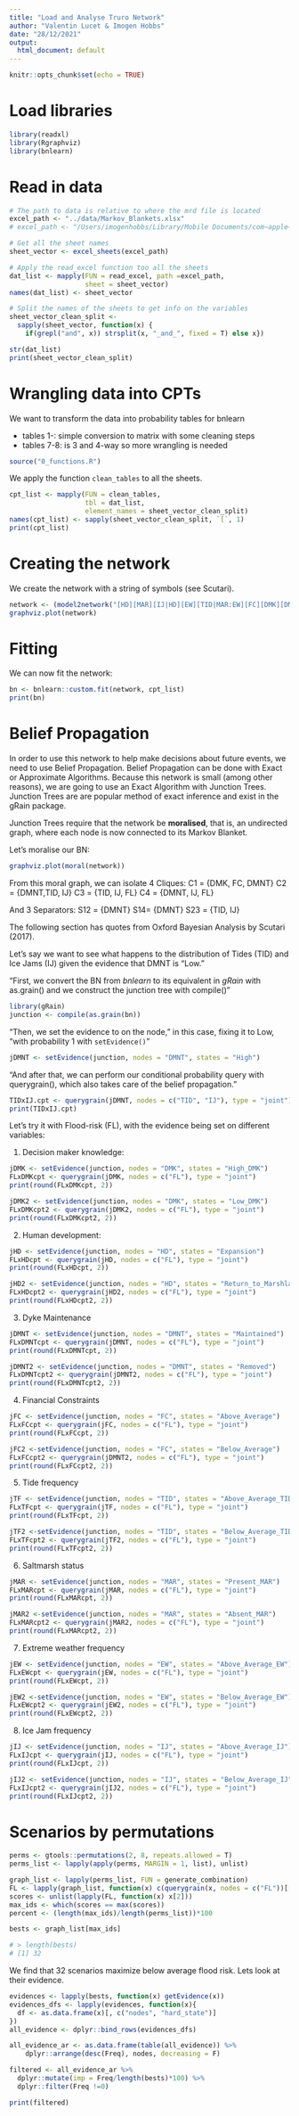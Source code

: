 ```yaml
---
title: "Load and Analyse Truro Network"
author: "Valentin Lucet & Imogen Hobbs"
date: "28/12/2021"
output:
  html_document: default
---
```


```r
knitr::opts_chunk$set(echo = TRUE)
```

# Load libraries 

```r
library(readxl)
library(Rgraphviz)
library(bnlearn)
```

# Read in data 

```r
# The path to data is relative to where the mrd file is located
excel_path <- "../data/Markov_Blankets.xlsx"
# excel_path <- "/Users/imogenhobbs/Library/Mobile Documents/com~apple~CloudDocs/Theme 1 ResNet/MSc_Renewable_Resources/R/data/2Markov_Blankets.xlsx"

# Get all the sheet names
sheet_vector <- excel_sheets(excel_path)

# Apply the read_excel function too all the sheets
dat_list <- mapply(FUN = read_excel, path =excel_path, 
                   sheet = sheet_vector)
names(dat_list) <- sheet_vector

# Split the names of the sheets to get info on the variables
sheet_vector_clean_split <- 
  sapply(sheet_vector, function(x) { 
    if(grepl("and", x)) strsplit(x, "_and_", fixed = T) else x})

str(dat_list)
print(sheet_vector_clean_split)
```

# Wrangling data into CPTs

We want to transform the data into probability tables for bnlearn

- tables 1-: simple conversion to matrix with some cleaning steps
- tables 7-8: is 3 and 4-way so more wrangling is needed

```r
source("0_functions.R")
```

We apply the function `clean_tables` to all the sheets.

```r
cpt_list <- mapply(FUN = clean_tables, 
                   tbl = dat_list, 
                   element_names = sheet_vector_clean_split)
names(cpt_list) <- sapply(sheet_vector_clean_split, `[`, 1)
print(cpt_list)
```

# Creating the network

We create the network with a string of symbols (see
Scutari).

```r
network <- (model2network("[HD][MAR][IJ|HD][EW][TID|MAR:EW][FC][DMK][DMNT|FC:DMK][FL|IJ:TID:DMNT]"))
graphviz.plot(network)
```


# Fitting

We can now fit the network: 

```r
bn <- bnlearn::custom.fit(network, cpt_list)
print(bn)
```

# Belief Propagation

In order to use this network to help make decisions about future events, we need to use Belief Propagation. 
Belief Propagation can be done with Exact or Approximate Algorithms. Because this network is small (among other reasons), we are going 
to use an Exact Algorithm with Junction Trees. Junction Trees are are popular method of exact inference and exist in the gRain package. 

Junction Trees require that the network be **moralised**, that is, an undirected graph, where each node is now connected to its Markov Blanket. 

Let's moralise our BN:

```r
graphviz.plot(moral(network))
```

From this moral graph, we can isolate 4 Cliques:
C1 = {DMK, FC, DMNT}
C2 = {DMNT,TID, IJ}
C3 = {TID, IJ, FL}
C4 = {DMNT, IJ, FL}

And 3 Separators:
S12 = {DMNT}
S14= {DMNT}
S23 = {TID, IJ}

The following section has quotes from Oxford Bayesian Analysis by Scutari (2017).

Let's say we want to see what happens to the distribution of Tides (TID) and Ice Jams (IJ) given the evidence that DMNT is "Low."

"First, we convert the BN from *bnlearn* to its equivalent in *gRain* with as.grain() and we construct the junction tree with compile()"

```r
library(gRain)
junction <- compile(as.grain(bn))
```

"Then, we set the evidence to on the node," in this case, fixing it to Low, "with probability 1 with `setEvidence()`"

```r
jDMNT <- setEvidence(junction, nodes = "DMNT", states = "High")
```

"And after that, we can perform our conditional probability query with querygrain(), which also takes care of the belief propagation."

```r
TIDxIJ.cpt <- querygrain(jDMNT, nodes = c("TID", "IJ"), type = "joint")
print(TIDxIJ.cpt)
```

Let's try it with Flood-risk (FL), with the evidence being set on different variables:

1. Decision maker knowledge:

```r
jDMK <- setEvidence(junction, nodes = "DMK", states = "High_DMK")
FLxDMKcpt <- querygrain(jDMK, nodes = c("FL"), type = "joint")
print(round(FLxDMKcpt, 2))

jDMK2 <- setEvidence(junction, nodes = "DMK", states = "Low_DMK")
FLxDMKcpt2 <- querygrain(jDMK2, nodes = c("FL"), type = "joint")
print(round(FLxDMKcpt2, 2))
```

2. Human development:

```r
jHD <- setEvidence(junction, nodes = "HD", states = "Expansion")
FLxHDcpt <- querygrain(jHD, nodes = c("FL"), type = "joint")
print(round(FLxHDcpt, 2))

jHD2 <- setEvidence(junction, nodes = "HD", states = "Return_to_Marshland")
FLxHDcpt2 <- querygrain(jHD2, nodes = c("FL"), type = "joint")
print(round(FLxHDcpt2, 2))
```

3. Dyke Maintenance

```r
jDMNT <- setEvidence(junction, nodes = "DMNT", states = "Maintained")
FLxDMNTcpt <- querygrain(jDMNT, nodes = c("FL"), type = "joint")
print(round(FLxDMNTcpt, 2))

jDMNT2 <- setEvidence(junction, nodes = "DMNT", states = "Removed")
FLxDMNTcpt2 <- querygrain(jDMNT2, nodes = c("FL"), type = "joint")
print(round(FLxDMNTcpt2, 2))
```

4. Financial Constraints

```r
jFC <- setEvidence(junction, nodes = "FC", states = "Above_Average")
FLxFCcpt <- querygrain(jFC, nodes = c("FL"), type = "joint")
print(round(FLxFCcpt, 2))

jFC2 <-setEvidence(junction, nodes = "FC", states = "Below_Average")
FLxFCcpt2 <- querygrain(jDMNT2, nodes = c("FL"), type = "joint")
print(round(FLxFCcpt2, 2))
```

5. Tide frequency

```r
jTF <- setEvidence(junction, nodes = "TID", states = "Above_Average_TID")
FLxTFcpt <- querygrain(jTF, nodes = c("FL"), type = "joint")
print(round(FLxTFcpt, 2))

jTF2 <-setEvidence(junction, nodes = "TID", states = "Below_Average_TID")
FLxTFcpt2 <- querygrain(jTF2, nodes = c("FL"), type = "joint")
print(round(FLxTFcpt2, 2))
```

6. Saltmarsh status

```r
jMAR <- setEvidence(junction, nodes = "MAR", states = "Present_MAR")
FLxMARcpt <- querygrain(jMAR, nodes = c("FL"), type = "joint")
print(round(FLxMARcpt, 2))

jMAR2 <-setEvidence(junction, nodes = "MAR", states = "Absent_MAR")
FLxMARcpt2 <- querygrain(jMAR2, nodes = c("FL"), type = "joint")
print(round(FLxMARcpt2, 2))
```

7. Extreme weather frequency

```r
jEW <- setEvidence(junction, nodes = "EW", states = "Above_Average_EW")
FLxEWcpt <- querygrain(jEW, nodes = c("FL"), type = "joint")
print(round(FLxEWcpt, 2))

jEW2 <-setEvidence(junction, nodes = "EW", states = "Below_Average_EW")
FLxEWcpt2 <- querygrain(jEW2, nodes = c("FL"), type = "joint")
print(round(FLxEWcpt2, 2))
```

8. Ice Jam frequency

```r
jIJ <- setEvidence(junction, nodes = "IJ", states = "Above_Average_IJ")
FLxIJcpt <- querygrain(jIJ, nodes = c("FL"), type = "joint")
print(round(FLxIJcpt, 2))

jIJ2 <- setEvidence(junction, nodes = "IJ", states = "Below_Average_IJ")
FLxIJcpt2 <- querygrain(jIJ2, nodes = c("FL"), type = "joint")
print(round(FLxIJcpt2, 2))
```

# Scenarios by permutations

```r
perms <- gtools::permutations(2, 8, repeats.allowed = T)
perms_list <- lapply(apply(perms, MARGIN = 1, list), unlist)

graph_list <- lapply(perms_list, FUN = generate_combination)
FL <- lapply(graph_list, function(x) c(querygrain(x, nodes = c("FL"))[[1]])) 
scores <- unlist(lapply(FL, function(x) x[2]))
max_ids <- which(scores == max(scores))
percent <- (length(max_ids)/length(perms_list))*100

bests <- graph_list[max_ids]

# > length(bests)
# [1] 32
```

We find that 32 scenarios maximize below average flood risk. Lets look at their evidence.

```r
evidences <- lapply(bests, function(x) getEvidence(x))
evidences_dfs <- lapply(evidences, function(x){
  df <- as.data.frame(x)[, c("nodes", "hard_state")]
})
all_evidence <- dplyr::bind_rows(evidences_dfs)

all_evidence_ar <- as.data.frame(table(all_evidence)) %>% 
    dplyr::arrange(desc(Freq), nodes, decreasing = F)

filtered <- all_evidence_ar %>% 
  dplyr::mutate(imp = Freq/length(bests)*100) %>% 
  dplyr::filter(Freq !=0)

print(filtered)
```
